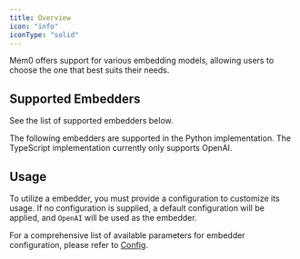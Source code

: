 ```yaml
---
title: Overview
icon: "info"
iconType: "solid"
---
```


<Snippet file="async-memory-add.mdx" />

Mem0 offers support for various embedding models, allowing users to choose the one that best suits their needs.

## Supported Embedders

See the list of supported embedders below.

<Note>
  The following embedders are supported in the Python implementation. The TypeScript implementation currently only supports OpenAI.
</Note>

<CardGroup cols={4}>
  <Card title="OpenAI" href="/components/embedders/models/openai"></Card>
  <Card title="Azure OpenAI" href="/components/embedders/models/azure_openai"></Card>
  <Card title="Ollama" href="/components/embedders/models/ollama"></Card>
  <Card title="Hugging Face" href="/components/embedders/models/huggingface"></Card>
  <Card title="Gemini" href="/components/embedders/models/gemini"></Card>
  <Card title="Vertex AI" href="/components/embedders/models/vertexai"></Card>
  <Card title="Together" href="/components/embedders/models/together"></Card>
  <Card title="LM Studio" href="/components/embedders/models/lmstudio"></Card>
  <Card title="Langchain" href="/components/embedders/models/langchain"></Card>
  <Card title="AWS Bedrock" href="/components/embedders/models/aws_bedrock"></Card>
</CardGroup>

## Usage

To utilize a embedder, you must provide a configuration to customize its usage. If no configuration is supplied, a default configuration will be applied, and `OpenAI` will be used as the embedder.

For a comprehensive list of available parameters for embedder configuration, please refer to [Config](./config).
